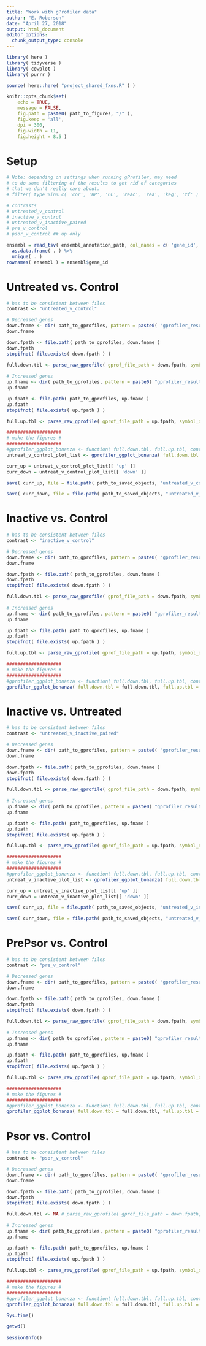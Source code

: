 ```yaml
---
title: "Work with gProfiler data"
author: "E. Roberson"
date: "April 27, 2018"
output: html_document
editor_options: 
  chunk_output_type: console
---
```


```r
library( here )
library( tidyverse )
library( cowplot )
library( purrr )
```

```r
source( here::here( "project_shared_fxns.R" ) )
```

```r
knitr::opts_chunk$set(
	echo = TRUE,
	message = FALSE,
	fig.path = paste0( path_to_figures, "/" ),
	fig.keep = 'all',
	dpi = 300,
	fig.width = 11,
	fig.height = 8.5 )
```

# Setup

```r

# Note: depending on settings when running gProfiler, may need 
# to do some filtering of the results to get rid of categories
# that we don't really care about.
# filter( type %in% c( 'cor', 'BP', 'CC', 'reac', 'rea', 'keg', 'tf' ) ) %>%

# contrasts
# untreated_v_control
# inactive_v_control
# untreated_v_inactive_paired
# pre_v_control
# psor_v_control ## up only
```

```r
ensembl = read_tsv( ensembl_annotation_path, col_names = c( 'gene_id', 'symbol' ), skip=1 ) %>%
  as.data.frame( . ) %>%
  unique( . )
rownames( ensembl ) = ensembl$gene_id
```

# Untreated vs. Control
```r
# has to be consistent between files
contrast <- "untreated_v_control"

# Decreased genes
down.fname <- dir( path_to_gprofiles, pattern = paste0( "gprofiler_results_[0-9]+_", contrast, "_down_v00.txt" ) )
down.fname

down.fpath <- file.path( path_to_gprofiles, down.fname )
down.fpath
stopifnot( file.exists( down.fpath ) )

full.down.tbl <- parse_raw_gprofile( gprof_file_path = down.fpath, symbol_df = ensembl )
  
# Increased genes
up.fname <- dir( path_to_gprofiles, pattern = paste0( "gprofiler_results_[0-9]+_", contrast, "_up_v00.txt" ) )
up.fname

up.fpath <- file.path( path_to_gprofiles, up.fname )
up.fpath
stopifnot( file.exists( up.fpath ) )

full.up.tbl <- parse_raw_gprofile( gprof_file_path = up.fpath, symbol_df = ensembl )

####################
# make the figures #
####################
#gprofiler_ggplot_bonanza <- function( full.down.tbl, full.up.tbl, contrast_name, gprofile_figure_path )
untreat_v_control_plot_list <- gprofiler_ggplot_bonanza( full.down.tbl = full.down.tbl, full.up.tbl = full.up.tbl, contrast_name = contrast_name, gprofile_figure_path = path_to_gprofiler_figures )

curr_up = untreat_v_control_plot_list[[ 'up' ]]
curr_down = untreat_v_control_plot_list[[ 'down' ]]

save( curr_up, file = file.path( path_to_saved_objects, "untreated_v_control_up_pathway.RData" ) )

save( curr_down, file = file.path( path_to_saved_objects, "untreated_v_control_down_pathway.RData" ) )
```

# Inactive vs. Control
```r
# has to be consistent between files
contrast <- "inactive_v_control"

# Decreased genes
down.fname <- dir( path_to_gprofiles, pattern = paste0( "gprofiler_results_[0-9]+_", contrast, "_down_v00.txt" ) )
down.fname

down.fpath <- file.path( path_to_gprofiles, down.fname )
down.fpath
stopifnot( file.exists( down.fpath ) )

full.down.tbl <- parse_raw_gprofile( gprof_file_path = down.fpath, symbol_df = ensembl )
  
# Increased genes
up.fname <- dir( path_to_gprofiles, pattern = paste0( "gprofiler_results_[0-9]+_", contrast, "_up_v00.txt" ) )
up.fname

up.fpath <- file.path( path_to_gprofiles, up.fname )
up.fpath
stopifnot( file.exists( up.fpath ) )

full.up.tbl <- parse_raw_gprofile( gprof_file_path = up.fpath, symbol_df = ensembl )

####################
# make the figures #
####################
#gprofiler_ggplot_bonanza <- function( full.down.tbl, full.up.tbl, contrast_name, gprofile_figure_path )
gprofiler_ggplot_bonanza( full.down.tbl = full.down.tbl, full.up.tbl = full.up.tbl, contrast_name = contrast_name, gprofile_figure_path = path_to_gprofiler_figures )
```

# Inactive vs. Untreated
```r
# has to be consistent between files
contrast <- "untreated_v_inactive_paired"

# Decreased genes
down.fname <- dir( path_to_gprofiles, pattern = paste0( "gprofiler_results_[0-9]+_", contrast, "_down_v00.txt" ) )
down.fname

down.fpath <- file.path( path_to_gprofiles, down.fname )
down.fpath
stopifnot( file.exists( down.fpath ) )

full.down.tbl <- parse_raw_gprofile( gprof_file_path = down.fpath, symbol_df = ensembl )
  
# Increased genes
up.fname <- dir( path_to_gprofiles, pattern = paste0( "gprofiler_results_[0-9]+_", contrast, "_up_v00.txt" ) )
up.fname

up.fpath <- file.path( path_to_gprofiles, up.fname )
up.fpath
stopifnot( file.exists( up.fpath ) )

full.up.tbl <- parse_raw_gprofile( gprof_file_path = up.fpath, symbol_df = ensembl )

####################
# make the figures #
####################
#gprofiler_ggplot_bonanza <- function( full.down.tbl, full.up.tbl, contrast_name, gprofile_figure_path )
untreat_v_inactive_plot_list <- gprofiler_ggplot_bonanza( full.down.tbl = full.down.tbl, full.up.tbl = full.up.tbl, contrast_name = contrast_name, gprofile_figure_path = path_to_gprofiler_figures )

curr_up = untreat_v_inactive_plot_list[[ 'up' ]]
curr_down = untreat_v_inactive_plot_list[[ 'down' ]]

save( curr_up, file = file.path( path_to_saved_objects, "untreated_v_inactive_up_pathway.RData" ) )

save( curr_down, file = file.path( path_to_saved_objects, "untreated_v_inactive_down_pathway.RData" ) )
```

# PrePsor vs. Control
```r
# has to be consistent between files
contrast <- "pre_v_control"

# Decreased genes
down.fname <- dir( path_to_gprofiles, pattern = paste0( "gprofiler_results_[0-9]+_", contrast, "_down_v00.txt" ) )
down.fname

down.fpath <- file.path( path_to_gprofiles, down.fname )
down.fpath
stopifnot( file.exists( down.fpath ) )

full.down.tbl <- parse_raw_gprofile( gprof_file_path = down.fpath, symbol_df = ensembl )
  
# Increased genes
up.fname <- dir( path_to_gprofiles, pattern = paste0( "gprofiler_results_[0-9]+_", contrast, "_up_v00.txt" ) )
up.fname

up.fpath <- file.path( path_to_gprofiles, up.fname )
up.fpath
stopifnot( file.exists( up.fpath ) )

full.up.tbl <- parse_raw_gprofile( gprof_file_path = up.fpath, symbol_df = ensembl )

####################
# make the figures #
####################
#gprofiler_ggplot_bonanza <- function( full.down.tbl, full.up.tbl, contrast_name, gprofile_figure_path )
gprofiler_ggplot_bonanza( full.down.tbl = full.down.tbl, full.up.tbl = full.up.tbl, contrast_name = contrast_name, gprofile_figure_path = path_to_gprofiler_figures )
```

# Psor vs. Control
```r
# has to be consistent between files
contrast <- "psor_v_control"

# Decreased genes
down.fname <- dir( path_to_gprofiles, pattern = paste0( "gprofiler_results_[0-9]+_", contrast, "_down_v00.txt" ) )
down.fname

down.fpath <- file.path( path_to_gprofiles, down.fname )
down.fpath
stopifnot( file.exists( down.fpath ) )

full.down.tbl <- NA # parse_raw_gprofile( gprof_file_path = down.fpath, symbol_df = ensembl )
  
# Increased genes
up.fname <- dir( path_to_gprofiles, pattern = paste0( "gprofiler_results_[0-9]+_", contrast, "_up_v00.txt" ) )
up.fname

up.fpath <- file.path( path_to_gprofiles, up.fname )
up.fpath
stopifnot( file.exists( up.fpath ) )

full.up.tbl <- parse_raw_gprofile( gprof_file_path = up.fpath, symbol_df = ensembl )

####################
# make the figures #
####################
#gprofiler_ggplot_bonanza <- function( full.down.tbl, full.up.tbl, contrast_name, gprofile_figure_path )
gprofiler_ggplot_bonanza( full.down.tbl = full.down.tbl, full.up.tbl = full.up.tbl, contrast_name = contrast_name, gprofile_figure_path = path_to_gprofiler_figures )
```

```r
Sys.time()

getwd()
  
sessionInfo()
```
